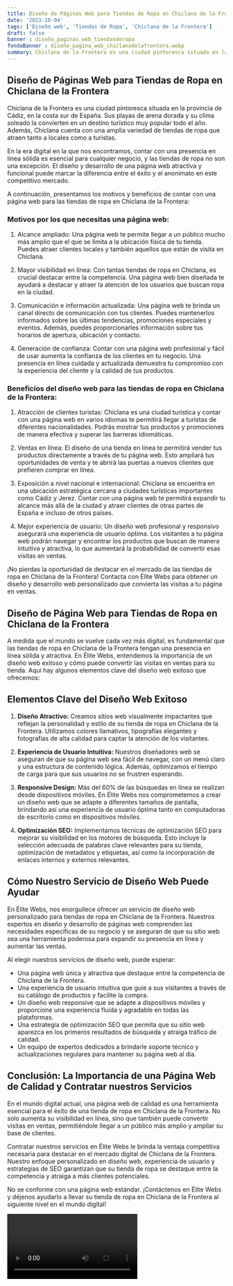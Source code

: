 ```yaml
---
title: Diseño de Páginas Web para Tiendas de Ropa en Chiclana de la Frontera
date: '2023-10-04'
tags: ['Diseño web', 'Tiendas de Ropa', 'Chiclana de la Frontera']
draft: false
banner : diseño_paginas_web_tiendasderopa
fondoBanner : diseño_pagina_web_chiclanadelafrontera.webp
summary: Chiclana de la Frontera es una ciudad pintoresca situada en la provincia de Cádiz, en la costa sur de España. Sus playas de arena dorada y su clima soleado la convierten en un destino turístico muy popular todo el año. Además, Chiclana cuenta con una amplia variedad de tiendas de ropa que atraen tanto a locales como a turistas.
---
```


## Diseño de Páginas Web para Tiendas de Ropa en Chiclana de la Frontera

Chiclana de la Frontera es una ciudad pintoresca situada en la provincia de Cádiz, en la costa sur de España. Sus playas de arena dorada y su clima soleado la convierten en un destino turístico muy popular todo el año. Además, Chiclana cuenta con una amplia variedad de tiendas de ropa que atraen tanto a locales como a turistas.

En la era digital en la que nos encontramos, contar con una presencia en línea sólida es esencial para cualquier negocio, y las tiendas de ropa no son una excepción. El diseño y desarrollo de una página web atractiva y funcional puede marcar la diferencia entre el éxito y el anonimato en este competitivo mercado.

A continuación, presentamos los motivos y beneficios de contar con una página web para las tiendas de ropa en Chiclana de la Frontera:

### Motivos por los que necesitas una página web:

1. Alcance ampliado: Una página web te permite llegar a un público mucho más amplio que el que se limita a la ubicación física de tu tienda. Puedes atraer clientes locales y también aquellos que están de visita en Chiclana.

2. Mayor visibilidad en línea: Con tantas tiendas de ropa en Chiclana, es crucial destacar entre la competencia. Una página web bien diseñada te ayudará a destacar y atraer la atención de los usuarios que buscan ropa en la ciudad.

3. Comunicación e información actualizada: Una página web te brinda un canal directo de comunicación con tus clientes. Puedes mantenerlos informados sobre las últimas tendencias, promociones especiales y eventos. Además, puedes proporcionarles información sobre tus horarios de apertura, ubicación y contacto.

4. Generación de confianza: Contar con una página web profesional y fácil de usar aumenta la confianza de los clientes en tu negocio. Una presencia en línea cuidada y actualizada demuestra tu compromiso con la experiencia del cliente y la calidad de tus productos.

### Beneficios del diseño web para las tiendas de ropa en Chiclana de la Frontera:

1. Atracción de clientes turistas: Chiclana es una ciudad turística y contar con una página web en varios idiomas te permitirá llegar a turistas de diferentes nacionalidades. Podrás mostrar tus productos y promociones de manera efectiva y superar las barreras idiomáticas.

2. Ventas en línea: El diseño de una tienda en línea te permitirá vender tus productos directamente a través de tu página web. Esto ampliará tus oportunidades de venta y te abrirá las puertas a nuevos clientes que prefieren comprar en línea.

3. Exposición a nivel nacional e internacional: Chiclana se encuentra en una ubicación estratégica cercana a ciudades turísticas importantes como Cádiz y Jerez. Contar con una página web te permitirá expandir tu alcance más allá de la ciudad y atraer clientes de otras partes de España e incluso de otros países.

4. Mejor experiencia de usuario: Un diseño web profesional y responsivo asegurará una experiencia de usuario óptima. Los visitantes a tu página web podrán navegar y encontrar los productos que buscan de manera intuitiva y atractiva, lo que aumentará la probabilidad de convertir esas visitas en ventas.

¡No pierdas la oportunidad de destacar en el mercado de las tiendas de ropa en Chiclana de la Frontera! Contacta con Élite Webs para obtener un diseño y desarrollo web personalizado que convierta las visitas a tu página en ventas.

<GifSeo />

<Cta />

## Diseño de Página Web para Tiendas de Ropa en Chiclana de la Frontera

A medida que el mundo se vuelve cada vez más digital, es fundamental que las tiendas de ropa en Chiclana de la Frontera tengan una presencia en línea sólida y atractiva. En Élite Webs, entendemos la importancia de un diseño web exitoso y cómo puede convertir las visitas en ventas para su tienda. Aquí hay algunos elementos clave del diseño web exitoso que ofrecemos:

## Elementos Clave del Diseño Web Exitoso

1. **Diseño Atractivo:** Creamos sitios web visualmente impactantes que reflejan la personalidad y estilo de su tienda de ropa en Chiclana de la Frontera. Utilizamos colores llamativos, tipografías elegantes y fotografías de alta calidad para captar la atención de los visitantes.

2. **Experiencia de Usuario Intuitiva:** Nuestros diseñadores web se aseguran de que su página web sea fácil de navegar, con un menú claro y una estructura de contenido lógica. Además, optimizamos el tiempo de carga para que sus usuarios no se frustren esperando.

3. **Responsive Design:** Más del 60% de las búsquedas en línea se realizan desde dispositivos móviles. En Élite Webs nos comprometemos a crear un diseño web que se adapte a diferentes tamaños de pantalla, brindando así una experiencia de usuario óptima tanto en computadoras de escritorio como en dispositivos móviles.

4. **Optimización SEO:** Implementamos técnicas de optimización SEO para mejorar su visibilidad en los motores de búsqueda. Esto incluye la selección adecuada de palabras clave relevantes para su tienda, optimización de metadatos y etiquetas, así como la incorporación de enlaces internos y externos relevantes.

## Cómo Nuestro Servicio de Diseño Web Puede Ayudar

En Élite Webs, nos enorgullece ofrecer un servicio de diseño web personalizado para tiendas de ropa en Chiclana de la Frontera. Nuestros expertos en diseño y desarrollo de páginas web comprenden las necesidades específicas de su negocio y se aseguran de que su sitio web sea una herramienta poderosa para expandir su presencia en línea y aumentar las ventas.

Al elegir nuestros servicios de diseño web, puede esperar:

- Una página web única y atractiva que destaque entre la competencia de Chiclana de la Frontera.
- Una experiencia de usuario intuitiva que guíe a sus visitantes a través de su catálogo de productos y facilite la compra.
- Un diseño web responsive que se adapte a dispositivos móviles y proporcione una experiencia fluida y agradable en todas las plataformas.
- Una estrategia de optimización SEO que permita que su sitio web aparezca en los primeros resultados de búsqueda y atraiga tráfico de calidad.
- Un equipo de expertos dedicados a brindarle soporte técnico y actualizaciones regulares para mantener su página web al día.

## Conclusión: La Importancia de una Página Web de Calidad y Contratar nuestros Servicios

En el mundo digital actual, una página web de calidad es una herramienta esencial para el éxito de una tienda de ropa en Chiclana de la Frontera. No solo aumenta su visibilidad en línea, sino que también puede convertir visitas en ventas, permitiéndole llegar a un público más amplio y ampliar su base de clientes.

Contratar nuestros servicios en Élite Webs le brinda la ventaja competitiva necesaria para destacar en el mercado digital de Chiclana de la Frontera. Nuestro enfoque personalizado en diseño web, experiencia de usuario y estrategias de SEO garantizan que su tienda de ropa se destaque entre la competencia y atraiga a más clientes potenciales.

No se conforme con una página web estándar. ¡Contáctenos en Élite Webs y déjenos ayudarlo a llevar su tienda de ropa en Chiclana de la Frontera al siguiente nivel en el mundo digital!

<Video />

<CtaBot job='Tiendas de Ropa' city='Chiclana de la Frontera'/>

<Gmaps query='Chiclana de la Frontera+españa+maps' />